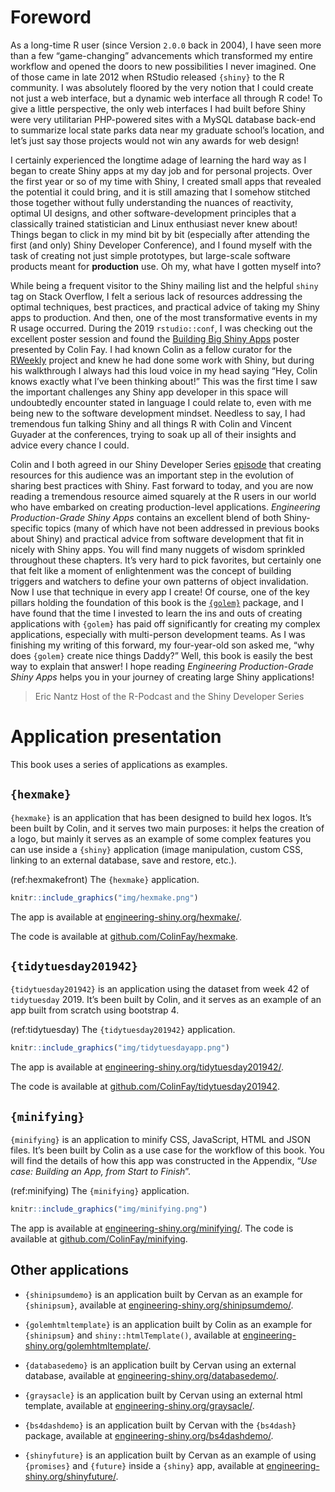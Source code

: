 # Foreword {.unnumbered}

As a long-time R user (since Version `2.0.0` back in 2004), I have seen more than a few "game-changing" advancements which transformed my entire workflow and opened the doors to new possibilities I never imagined.
One of those came in late 2012 when RStudio released `{shiny}` to the R community.
I was absolutely floored by the very notion that I could create not just a web interface, but a dynamic web interface all through R code!
To give a little perspective, the only web interfaces I had built before Shiny were very utilitarian PHP-powered sites with a MySQL database back-end to summarize local state parks data near my graduate school's location, and let's just say those projects would not win any awards for web design!

I certainly experienced the longtime adage of learning the hard way as I began to create Shiny apps at my day job and for personal projects.
Over the first year or so of my time with Shiny, I created small apps that revealed the potential it could bring, and it is still amazing that I somehow stitched those together without fully understanding the nuances of reactivity, optimal UI designs, and other software-development principles that a classically trained statistician and Linux enthusiast never knew about!
Things began to click in my mind bit by bit (especially after attending the first (and only) Shiny Developer Conference), and I found myself with the task of creating not just simple prototypes, but large-scale software products meant for **production** use.
Oh my, what have I gotten myself into?

While being a frequent visitor to the Shiny mailing list and the helpful `shiny` tag on Stack Overflow, I felt a serious lack of resources addressing the optimal techniques, best practices, and practical advice of taking my Shiny apps to production.
And then, one of the most transformative events in my R usage occurred.
During the 2019 `rstudio::conf`, I was checking out the excellent poster session and found the [Building Big Shiny Apps](https://thinkr-open.github.io/rstudioconf2019) poster presented by Colin Fay.
I had known Colin as a fellow curator for the [RWeekly](https://rweekly.org/) project and knew he had done some work with Shiny, but during his walkthrough I always had this loud voice in my head saying "Hey, Colin knows exactly what I've been thinking about!" This was the first time I saw the important challenges any Shiny app developer in this space will undoubtedly encounter stated in language I could relate to, even with me being new to the software development mindset.
Needless to say, I had tremendous fun talking Shiny and all things R with Colin and Vincent Guyader at the conferences, trying to soak up all of their insights and advice every chance I could.

Colin and I both agreed in our Shiny Developer Series [episode](https://shinydevseries.com/post/episode-2-golem) that creating resources for this audience was an important step in the evolution of sharing best practices with Shiny.
Fast forward to today, and you are now reading a tremendous resource aimed squarely at the R users in our world who have embarked on creating production-level applications.
*Engineering Production-Grade Shiny Apps* contains an excellent blend of both Shiny-specific topics (many of which have not been addressed in previous books about Shiny) and practical advice from software development that fit in nicely with Shiny apps.
You will find many nuggets of wisdom sprinkled throughout these chapters.
It's very hard to pick favorites, but certainly one that felt like a moment of enlightenment was the concept of building triggers and watchers to define your own patterns of object invalidation.
Now I use that technique in every app I create!
Of course, one of the key pillars holding the foundation of this book is the [`{golem}`](https://thinkr-open.github.io/golem) package, and I have found that the time I invested to learn the ins and outs of creating applications with `{golem}` has paid off significantly for creating my complex applications, especially with multi-person development teams.
As I was finishing my writing of this forward, my four-year-old son asked me, "why does `{golem}` create nice things Daddy?" Well, this book is easily the best way to explain that answer!
I hope reading *Engineering Production-Grade Shiny Apps* helps you in your journey of creating large Shiny applications!

> Eric Nantz 
> Host of the R-Podcast and the Shiny Developer Series


# Application presentation {.unnumbered}

This book uses a series of applications as examples.

## `{hexmake}` {.unnumbered}

`{hexmake}` is an application that has been designed to build hex logos.
It's been built by Colin, and it serves two main purposes: it helps the creation of a logo, but mainly it serves as an example of some complex features you can use inside a `{shiny}` application (image manipulation, custom CSS, linking to an external database, save and restore, etc.).

(ref:hexmakefront) The `{hexmake}` application.

```r
knitr::include_graphics("img/hexmake.png")
```

The app is available at [engineering-shiny.org/hexmake/](https://engineering-shiny.org/hexmake/).

The code is available at [github.com/ColinFay/hexmake](https://github.com/ColinFay/hexmake).

## `{tidytuesday201942}` {.unnumbered}

`{tidytuesday201942}` is an application using the dataset from week 42 of `tidytuesday` 2019.
It's been built by Colin, and it serves as an example of an app built from scratch using bootstrap 4.

(ref:tidytuesday) The `{tidytuesday201942}` application.

```r
knitr::include_graphics("img/tidytuesdayapp.png")
```

The app is available at [engineering-shiny.org/tidytuesday201942/](https://engineering-shiny.org/tidytuesday201942/).

The code is available at [github.com/ColinFay/tidytuesday201942](https://github.com/ColinFay/tidytuesday201942).

## `{minifying}` {.unnumbered}

`{minifying}` is an application to minify CSS, JavaScript, HTML and JSON files.
It's been built by Colin as a use case for the workflow of this book.
You will find the details of how this app was constructed in the Appendix, "*Use case: Building an App, from Start to Finish*".

(ref:minifying) The `{minifying}` application.

```r
knitr::include_graphics("img/minifying.png")
```

The app is available at [engineering-shiny.org/minifying/](https://engineering-shiny.org/minifying/).
The code is available at [github.com/ColinFay/minifying](https://github.com/ColinFay/minifying).

## Other applications {.unnumbered}

-   `{shinipsumdemo}` is an application built by Cervan as an example for `{shinipsum}`, available at [engineering-shiny.org/shinipsumdemo/](https://engineering-shiny.org/shinipsumdemo/).

-   `{golemhtmltemplate}` is an application built by Colin as an example for `{shinipsum}` and `shiny::htmlTemplate()`, available at [engineering-shiny.org/golemhtmltemplate/](https://engineering-shiny.org/golemhtmltemplate/).

-   `{databasedemo}` is an application built by Cervan using an external database, available at [engineering-shiny.org/databasedemo/](https://engineering-shiny.org/databasedemo/).

-   `{graysacle}` is an application built by Cervan using an external html template, available at [engineering-shiny.org/graysacle/](https://engineering-shiny.org/graysacle/).

-   `{bs4dashdemo}` is an application built by Cervan with the `{bs4dash}` package, available at [engineering-shiny.org/bs4dashdemo/](https://engineering-shiny.org/bs4dashdemo/).

-   `{shinyfuture}` is an application built by Cervan as an example of using `{promises}` and `{future}` inside a `{shiny}` app, available at [engineering-shiny.org/shinyfuture/](https://engineering-shiny.org/shinyfuture/).
